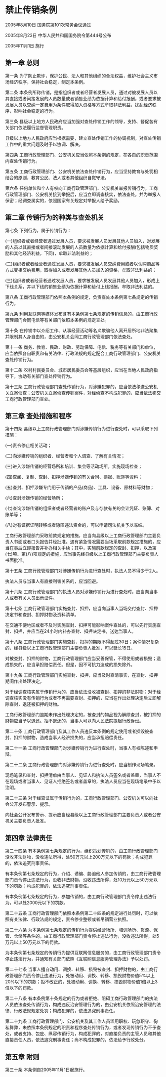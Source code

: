 # 禁止传销条例

2005年8月10日 国务院第101次常务会议通过

2005年8月23日 中华人民共和国国务院令第444号公布

2005年11月1日 施行

  

## 第一章 总则

第一条 为了防止欺诈，保护公民、法人和其他组织的合法权益，维护社会主义市场经济秩序，保持社会稳定，制定本条例。

第二条 本条例所称传销，是指组织者或者经营者发展人员，通过对被发展人员以其直接或者间接发展的人员数量或者销售业绩为依据计算和给付报酬，或者要求被发展人员以交纳一定费用为条件取得加入资格等方式牟取非法利益，扰乱经济秩序，影响社会稳定的行为。

第三条 县级以上地方人民政府应当加强对查处传销工作的领导，支持、督促各有关部门依法履行监督管理职责。

县级以上地方人民政府应当根据需要，建立查处传销工作的协调机制，对查处传销工作中的重大问题及时予以协调、解决。

第四条 工商行政管理部门、公安机关应当依照本条例的规定，在各自的职责范围内查处传销行为。

第五条 工商行政管理部门、公安机关依法查处传销行为，应当坚持教育与处罚相结合的原则，教育公民、法人或者其他组织自觉守法。

第六条 任何单位和个人有权向工商行政管理部门、公安机关举报传销行为。工商行政管理部门、公安机关接到举报后，应当立即调查核实，依法查处，并为举报人保密；经调查属实的，依照国家有关规定对举报人给予奖励。

## 第二章 传销行为的种类与查处机关

第七条 下列行为，属于传销行为：

(一)组织者或者经营者通过发展人员，要求被发展人员发展其他人员加入，对发展的人员以其直接或者间接滚动发展的人员数量为依据计算和给付报酬(包括物质奖励和其他经济利益，下同)，牟取非法利益的；

(二)组织者或者经营者通过发展人员，要求被发展人员交纳费用或者以认购商品等方式变相交纳费用，取得加入或者发展其他人员加入的资格，牟取非法利益的；

(三)组织者或者经营者通过发展人员，要求被发展人员发展其他人员加入，形成上下线关系，并以下线的销售业绩为依据计算和给付上线报酬，牟取非法利益的。

第八条 工商行政管理部门依照本条例的规定，负责查处本条例第七条规定的传销行为。

第九条 利用互联网等媒体发布含有本条例第七条规定的传销信息的，由工商行政管理部门会同电信等有关部门依照本条例的规定查处。

第十条 在传销中以介绍工作、从事经营活动等名义欺骗他人离开居所地非法聚集并限制其人身自由的，由公安机关会同工商行政管理部门依法查处。

第十一条 商务、教育、民政、财政、劳动保障、电信、税务等有关部门和单位，应当依照各自职责和有关法律、行政法规的规定配合工商行政管理部门、公安机关查处传销行为。

第十二条 农村村民委员会、城市居民委员会等基层组织，应当在当地人民政府指导下，协助有关部门查处传销行为。

第十三条 工商行政管理部门查处传销行为，对涉嫌犯罪的，应当依法移送公安机关立案侦查；公安机关立案侦查传销案件，对经侦查不构成犯罪的，应当依法移交工商行政管理部门查处。

## 第三章 查处措施和程序

第十四条 县级以上工商行政管理部门对涉嫌传销行为进行查处时，可以采取下列措施：

(一)责令停止相关活动；

(二)向涉嫌传销的组织者、经营者和个人调查、了解有关情况；

(三)进入涉嫌传销的经营场所和培训、集会等活动场所，实施现场检查；

(四)查阅、复制、查封、扣押涉嫌传销的有关合同、票据、账簿等资料；

(五)查封、扣押涉嫌专门用于传销的产品(商品)、工具、设备、原材料等财物；

(六)查封涉嫌传销的经营场所；

(七)查询涉嫌传销的组织者或者经营者的账户及与存款有关的会计凭证、账簿、对账单等；

(八)对有证据证明转移或者隐匿违法资金的，可以申请司法机关予以冻结。

工商行政管理部门采取前款规定的措施，应当向县级以上工商行政管理部门主要负责人书面或者口头报告并经批准。遇有紧急情况需要当场采取前款规定措施的，应当在事后立即报告并补办相关手续；其中，实施前款规定的查封、扣押，以及第(七)项、第(八)项规定的措施，应当事先经县级以上工商行政管理部门主要负责人书面批准。

第十五条 工商行政管理部门对涉嫌传销行为进行查处时，执法人员不得少于2人。

执法人员与当事人有直接利害关系的，应当回避。

第十六条 工商行政管理部门的执法人员对涉嫌传销行为进行查处时，应当向当事人或者有关人员出示证件。

第十七条 工商行政管理部门实施查封、扣押，应当向当事人当场交付查封、扣押决定书和查封、扣押财物及资料清单。

在交通不便地区或者不及时实施查封、扣押可能影响案件查处的，可以先行实施查封、扣押，并应当在24小时内补办查封、扣押决定书，送达当事人。

第十八条 工商行政管理部门实施查封、扣押的期限不得超过30日；案件情况复杂的，经县级以上工商行政管理部门主要负责人批准，可以延长15日。

对被查封、扣押的财物，工商行政管理部门应当妥善保管，不得使用或者损毁；造成损失的，应当承担赔偿责任。但是，因不可抗力造成的损失除外。

第十九条 工商行政管理部门实施查封、扣押，应当及时查清事实，在查封、扣押期间作出处理决定。

对于经调查核实属于传销行为的，应当依法没收被查封、扣押的非法财物；对于经调查核实没有传销行为或者不再需要查封、扣押的，应当在作出处理决定后立即解除查封，退还被扣押的财物。

工商行政管理部门逾期未作出处理决定的，被查封的物品视为解除查封，被扣押的财物应当予以退还。拒不退还的，当事人可以向人民法院提起行政诉讼。

第二十条 工商行政管理部门及其工作人员违反本条例的规定使用或者损毁被查封、扣押的财物，造成当事人经济损失的，应当承担赔偿责任。

第二十一条 工商行政管理部门对涉嫌传销行为进行查处时，当事人有权陈述和申辩。

第二十二条 工商行政管理部门对涉嫌传销行为进行查处时，应当制作现场笔录。

现场笔录和查封、扣押清单由当事人、见证人和执法人员签名或者盖章，当事人不在现场或者当事人、见证人拒绝签名或者盖章的，执法人员应当在现场笔录中予以注明。

第二十三条 对于经查证属于传销行为的，工商行政管理部门、公安机关可以向社会公开发布警示、提示。

向社会公开发布警示、提示应当经县级以上工商行政管理部门主要负责人或者公安机关主要负责人批准。

## 第四章 法律责任

第二十四条 有本条例第七条规定的行为，组织策划传销的，由工商行政管理部门没收非法财物，没收违法所得，处50万元以上200万元以下的罚款；构成犯罪的，依法追究刑事责任。

有本条例第七条规定的行为，介绍、诱骗、胁迫他人参加传销的，由工商行政管理部门责令停止违法行为，没收非法财物，没收违法所得，处10万元以上50万元以下的罚款；构成犯罪的，依法追究刑事责任。

有本条例第七条规定的行为，参加传销的，由工商行政管理部门责令停止违法行为，可以处2000元以下的罚款。

第二十五条 工商行政管理部门依照本条例第二十四条的规定进行处罚时，可以依照有关法律、行政法规的规定，责令停业整顿或者吊销营业执照。

第二十六条 为本条例第七条规定的传销行为提供经营场所、培训场所、货源、保管、仓储等条件的，由工商行政管理部门责令停止违法行为，没收违法所得，处5万元以上50万元以下的罚款。

为本条例第七条规定的传销行为提供互联网信息服务的，由工商行政管理部门责令停止违法行为，并通知有关部门依照《互联网信息服务管理办法》予以处罚。

第二十七条 当事人擅自动用、调换、转移、损毁被查封、扣押财物的，由工商行政管理部门责令停止违法行为，处被动用、调换、转移、损毁财物价值5%以上20%以下的罚款；拒不改正的，处被动用、调换、转移、损毁财物价值1倍以上3倍以下的罚款。

第二十八条 有本条例第十条规定的行为或者拒绝、阻碍工商行政管理部门的执法人员依法查处传销行为，构成违反治安管理行为的，由公安机关依照治安管理的法律、行政法规规定处罚；构成犯罪的，依法追究刑事责任。

第二十九条 工商行政管理部门、公安机关及其工作人员滥用职权、玩忽职守、徇私舞弊，未依照本条例规定的职责和程序查处传销行为，或者发现传销行为不予查处，或者支持、包庇、纵容传销行为，构成犯罪的，对直接负责的主管人员和其他直接责任人员，依法追究刑事责任；尚不构成犯罪的，依法给予行政处分。

## 第五章 附则

第三十条 本条例自2005年11月1日起施行。